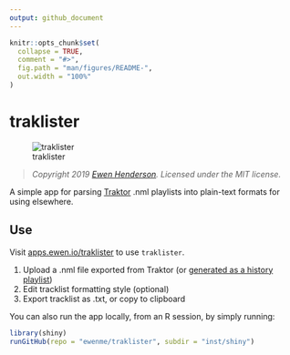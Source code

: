 ```yaml
---
output: github_document
---
```


<!-- README.md is generated from README.Rmd. Please edit that file -->

```r
knitr::opts_chunk$set(
  collapse = TRUE,
  comment = "#>",
  fig.path = "man/figures/README-",
  out.width = "100%"
)
```

# traklister

![traklister](traklister-demo.gif)

> *Copyright 2019 [Ewen Henderson](http://ewen.io/). Licensed under the MIT license.*

A simple app for parsing [Traktor](https://en.wikipedia.org/wiki/Traktor) .nml playlists into plain-text formats for using elsewhere. 

## Use

Visit [apps.ewen.io/traklister](https://apps.ewen.io/traklister/) to use `traklister`.

1. Upload a .nml file exported from Traktor (or [generated as a history playlist](https://support.native-instruments.com/hc/en-us/articles/210274225-What-Files-and-Folders-does-TRAKTOR-Install-on-my-System-))
2. Edit tracklist formatting style (optional)
3. Export tracklist as .txt, or copy to clipboard

You can also run the app locally, from an R session, by simply running:

```r
library(shiny)
runGitHub(repo = "ewenme/traklister", subdir = "inst/shiny")
```

